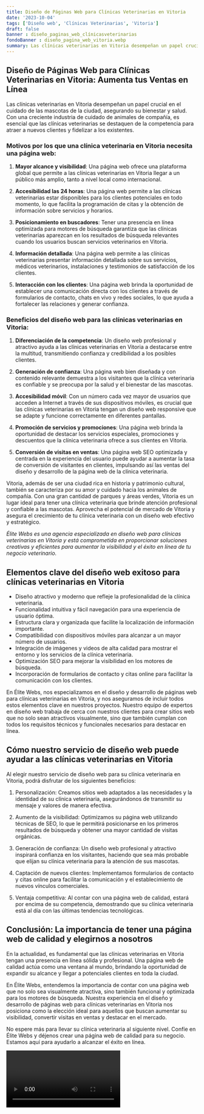 ```yaml
---
title: Diseño de Páginas Web para Clínicas Veterinarias en Vitoria
date: '2023-10-04'
tags: ['Diseño web', 'Clínicas Veterinarias', 'Vitoria']
draft: false
banner : diseño_paginas_web_clínicasveterinarias
fondoBanner : diseño_pagina_web_vitoria.webp
summary: Las clínicas veterinarias en Vitoria desempeñan un papel crucial en el cuidado de las mascotas de la ciudad, asegurando su bienestar y salud. Con una creciente industria de cuidado de animales de compañía, es esencial que las clínicas veterinarias se destaquen de la competencia para atraer a nuevos clientes y fidelizar a los existentes.
---
```


## Diseño de Páginas Web para Clínicas Veterinarias en Vitoria: Aumenta tus Ventas en Línea

Las clínicas veterinarias en Vitoria desempeñan un papel crucial en el cuidado de las mascotas de la ciudad, asegurando su bienestar y salud. Con una creciente industria de cuidado de animales de compañía, es esencial que las clínicas veterinarias se destaquen de la competencia para atraer a nuevos clientes y fidelizar a los existentes.

### Motivos por los que una clínica veterinaria en Vitoria necesita una página web:

1. **Mayor alcance y visibilidad**: Una página web ofrece una plataforma global que permite a las clínicas veterinarias en Vitoria llegar a un público más amplio, tanto a nivel local como internacional.

2. **Accesibilidad las 24 horas**: Una página web permite a las clínicas veterinarias estar disponibles para los clientes potenciales en todo momento, lo que facilita la programación de citas y la obtención de información sobre servicios y horarios.

3. **Posicionamiento en buscadores**: Tener una presencia en línea optimizada para motores de búsqueda garantiza que las clínicas veterinarias aparezcan en los resultados de búsqueda relevantes cuando los usuarios buscan servicios veterinarios en Vitoria.

4. **Información detallada**: Una página web permite a las clínicas veterinarias presentar información detallada sobre sus servicios, médicos veterinarios, instalaciones y testimonios de satisfacción de los clientes.

5. **Interacción con los clientes**: Una página web brinda la oportunidad de establecer una comunicación directa con los clientes a través de formularios de contacto, chats en vivo y redes sociales, lo que ayuda a fortalecer las relaciones y generar confianza.

### Beneficios del diseño web para las clínicas veterinarias en Vitoria:

1. **Diferenciación de la competencia**: Un diseño web profesional y atractivo ayuda a las clínicas veterinarias en Vitoria a destacarse entre la multitud, transmitiendo confianza y credibilidad a los posibles clientes.

2. **Generación de confianza**: Una página web bien diseñada y con contenido relevante demuestra a los visitantes que la clínica veterinaria es confiable y se preocupa por la salud y el bienestar de las mascotas.

3. **Accesibilidad móvil**: Con un número cada vez mayor de usuarios que acceden a Internet a través de sus dispositivos móviles, es crucial que las clínicas veterinarias en Vitoria tengan un diseño web responsive que se adapte y funcione correctamente en diferentes pantallas.

4. **Promoción de servicios y promociones**: Una página web brinda la oportunidad de destacar los servicios especiales, promociones y descuentos que la clínica veterinaria ofrece a sus clientes en Vitoria.

5. **Conversión de visitas en ventas**: Una página web SEO optimizada y centrada en la experiencia del usuario puede ayudar a aumentar la tasa de conversión de visitantes en clientes, impulsando así las ventas del diseño y desarrollo de la página web de la clínica veterinaria.

Vitoria, además de ser una ciudad rica en historia y patrimonio cultural, también se caracteriza por su amor y cuidado hacia los animales de compañía. Con una gran cantidad de parques y áreas verdes, Vitoria es un lugar ideal para tener una clínica veterinaria que brinde atención profesional y confiable a las mascotas. Aprovecha el potencial de mercado de Vitoria y asegura el crecimiento de tu clínica veterinaria con un diseño web efectivo y estratégico.

*Élite Webs es una agencia especializada en diseño web para clínicas veterinarias en Vitoria y está comprometida en proporcionar soluciones creativas y eficientes para aumentar la visibilidad y el éxito en línea de tu negocio veterinario.*

<GifSeo />

<Cta />

## Elementos clave del diseño web exitoso para clínicas veterinarias en Vitoria

- Diseño atractivo y moderno que refleje la profesionalidad de la clínica veterinaria.
- Funcionalidad intuitiva y fácil navegación para una experiencia de usuario óptima.
- Estructura clara y organizada que facilite la localización de información importante.
- Compatibilidad con dispositivos móviles para alcanzar a un mayor número de usuarios.
- Integración de imágenes y videos de alta calidad para mostrar el entorno y los servicios de la clínica veterinaria.
- Optimización SEO para mejorar la visibilidad en los motores de búsqueda.
- Incorporación de formularios de contacto y citas online para facilitar la comunicación con los clientes.

En Élite Webs, nos especializamos en el diseño y desarrollo de páginas web para clínicas veterinarias en Vitoria, y nos aseguramos de incluir todos estos elementos clave en nuestros proyectos. Nuestro equipo de expertos en diseño web trabaja de cerca con nuestros clientes para crear sitios web que no solo sean atractivos visualmente, sino que también cumplan con todos los requisitos técnicos y funcionales necesarios para destacar en línea.

## Cómo nuestro servicio de diseño web puede ayudar a las clínicas veterinarias en Vitoria

Al elegir nuestro servicio de diseño web para su clínica veterinaria en Vitoria, podrá disfrutar de los siguientes beneficios:

1. Personalización: Creamos sitios web adaptados a las necesidades y la identidad de su clínica veterinaria, asegurándonos de transmitir su mensaje y valores de manera efectiva.

2. Aumento de la visibilidad: Optimizamos su página web utilizando técnicas de SEO, lo que le permitirá posicionarse en los primeros resultados de búsqueda y obtener una mayor cantidad de visitas orgánicas.

3. Generación de confianza: Un diseño web profesional y atractivo inspirará confianza en los visitantes, haciendo que sea más probable que elijan su clínica veterinaria para la atención de sus mascotas.

4. Captación de nuevos clientes: Implementamos formularios de contacto y citas online para facilitar la comunicación y el establecimiento de nuevos vínculos comerciales.

5. Ventaja competitiva: Al contar con una página web de calidad, estará por encima de su competencia, demostrando que su clínica veterinaria está al día con las últimas tendencias tecnológicas.

## Conclusión: La importancia de tener una página web de calidad y elegirnos a nosotros

En la actualidad, es fundamental que las clínicas veterinarias en Vitoria tengan una presencia en línea sólida y profesional. Una página web de calidad actúa como una ventana al mundo, brindando la oportunidad de expandir su alcance y llegar a potenciales clientes en toda la ciudad.

En Élite Webs, entendemos la importancia de contar con una página web que no solo sea visualmente atractiva, sino también funcional y optimizada para los motores de búsqueda. Nuestra experiencia en el diseño y desarrollo de páginas web para clínicas veterinarias en Vitoria nos posiciona como la elección ideal para aquellos que buscan aumentar su visibilidad, convertir visitas en ventas y destacar en el mercado.

No espere más para llevar su clínica veterinaria al siguiente nivel. Confíe en Élite Webs y déjenos crear una página web de calidad para su negocio. Estamos aquí para ayudarlo a alcanzar el éxito en línea.

<Video />

<CtaBot job='Clínicas Veterinarias' city='Vitoria'/>

<Gmaps query='Vitoria+españa+maps' />
